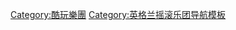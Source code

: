 <noinclude>
{{NoteTA
|G1=Music
|G2=Show
|G3=Coldplay
}}
</noinclude>{{Navbox musical artist
 | name = Coldplay
 | title = [[酷玩樂團]]
 | state = {{{state<includeonly>|autocollapse</includeonly>}}}
 | bodyclass = hlist
 | background = group_or_band

 | above =
* '''[[盖伊·贝里曼]]'''
* '''[[强尼·巴克兰]]'''
* '''[[威尔·钱皮恩]]'''
* '''{{Le|菲尔·哈维 (经纪人)|Phil Harvey (manager)|菲尔·哈维}}'''
* '''[[克里斯·马丁]]'''

* [[酷玩樂團音樂作品列表|作品列表]]
* [[酷玩樂團獲得的獎項與提名列表|獎項與提名]]
* [[酷玩樂團歌曲|歌曲]]

 | group1 = 录音室专辑
 | list1 =
* 《[[降落傘 (專輯)|降落傘]]》
* 《[[心血来潮]]》
* 《[[XY密码]]》
* 《[[玩酷人生]]》
* 《[[彩繪人生]]》
* 《[[鬼故事 (酷玩樂團專輯)|鬼故事]]》
* 《[[夢過頭]]》
* 《[[伟大日常]]》
* 《[[星際漫遊]]》

 | group2 = 现场专辑
 | list2 =
* 《[[酷玩乐队2003演唱会|2003演唱会]]》
* 《[[左右左右左]]》
* 《[[酷玩乐队2012年现场演唱会|2012年现场演唱会]]》
* 《[[鬼故事-現場影音實錄]]》
* 《{{Le|布宜诺斯艾利斯现场 (酷玩乐队专辑)|Live in Buenos Aires (Coldplay album)|布宜诺斯艾利斯现场}}》

 | group3 = 合辑
 | list3 =
* 《[[The Singles 1999–2006]]》

 | group4 = 迷你专辑
 | list4 =
* 《[[安全 (EP)|安全]]》
* 《[[兄弟姐妹 (歌曲)|兄弟姐妹]]》
* 《[[蓝色房间]]》
* 《{{Le|Acoustic (酷玩乐队迷你专辑)|Acoustic (EP)|Acoustic}}》
* 《{{Le|Mince Spies|Mince Spies}}》
* 《{{Le|Remixes (酷玩乐队迷你专辑)|Remixes (Coldplay EP)|Remixes EP}}》
* 《[[进行曲 (酷玩乐队迷你专辑)|进行曲]]》
* 《{{Le|iTunes Festival: London 2011 (酷玩乐队迷你专辑)|iTunes Festival: London 2011 (Coldplay EP)|iTunes Festival: London 2011}}》
* 《{{Le|Live in Madrid (迷你专辑)|Live in Madrid (EP)|Live in Madrid}}》
* 《[[每滴眼淚都是瀑布]]》
* 《{{Le|繁星 (酷玩乐队迷你专辑)|A Sky Full of Stars|繁星}}》
* 《{{Le|Live from Spotify London|Live from Spotify London}}》
* 《{{Le|万花筒 EP|Kaleidoscope EP}}》

 | group5 = 巡演
 | list5 =
* {{Le|降落伞巡回演唱会|Parachutes Tour}}
* {{Le|心血来潮巡回演唱会|A Rush of Blood to the Head Tour}}
* {{Le|Twisted Logic Tour|Twisted Logic Tour}}
* [[玩酷人生巡迴演唱會]]
* {{Le|彩繪人生巡迴演唱會|Mylo Xyloto Tour}}
* {{Le|鬼故事巡迴演唱會|Ghost Stories Tour}}
* {{Le|夢過頭巡迴演唱會|A Head Full of Dreams Tour}}

| group6 = 电视节目
| list6 = 
* {{Le|2012年夏季残疾人奥林匹克运动会闭幕式|2012 Summer Paralympics closing ceremony}}
* {{Le|第五十届超级碗中场秀|Super Bowl 50 halftime show}}

| group7 = 相关条目
| list7 = 
* {{Le|彩繪人生 (漫畫)|Mylo Xyloto (comics)|《彩繪人生》（漫畫）}}
* [[Xyloband]]
* [[Apparatjik]]

 | below =
* {{icon|Book}} [[Book:Coldplay|条目总汇]]
* {{icon|Category}} [[:Category:酷玩樂團|分类]]

}}<noinclude>
{{collapsible option}}
{{documentation}}
[[Category:酷玩樂團]]
[[Category:英格兰摇滚乐团导航模板]]
</noinclude>